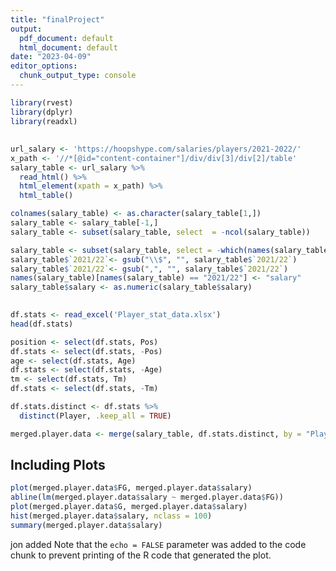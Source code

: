 ```yaml
---
title: "finalProject"
output:
  pdf_document: default
  html_document: default
date: "2023-04-09"
editor_options: 
  chunk_output_type: console
---
```


```r
library(rvest)
library(dplyr)
library(readxl)
```

## 

```r
url_salary <- 'https://hoopshype.com/salaries/players/2021-2022/'
x_path <- '//*[@id="content-container"]/div/div[3]/div[2]/table'
salary_table <- url_salary %>%
  read_html() %>%
  html_element(xpath = x_path) %>%
  html_table()
```

```r
colnames(salary_table) <- as.character(salary_table[1,])
salary_table <- salary_table[-1,]
salary_table <- subset(salary_table, select  = -ncol(salary_table))
```

```r
salary_table <- subset(salary_table, select = -which(names(salary_table) == "NA"))
salary_table$`2021/22`<- gsub("\\$", "", salary_table$`2021/22`)
salary_table$`2021/22`<- gsub(",", "", salary_table$`2021/22`)
names(salary_table)[names(salary_table) == "2021/22"] <- "salary"
salary_table$salary <- as.numeric(salary_table$salary)
                                
```

```r
df.stats <- read_excel('Player_stat_data.xlsx')
head(df.stats)

position <- select(df.stats, Pos) 
df.stats <- select(df.stats, -Pos)
age <- select(df.stats, Age) 
df.stats <- select(df.stats, -Age)
tm <- select(df.stats, Tm) 
df.stats <- select(df.stats, -Tm)
```

```r
df.stats.distinct <- df.stats %>% 
  distinct(Player, .keep_all = TRUE)
```

```r
merged.player.data <- merge(salary_table, df.stats.distinct, by = "Player", all = FALSE)
```
## Including Plots


```r
plot(merged.player.data$FG, merged.player.data$salary)
abline(lm(merged.player.data$salary ~ merged.player.data$FG))
plot(merged.player.data$G, merged.player.data$salary)
hist(merged.player.data$salary, nclass = 100)
summary(merged.player.data$salary)
```
jon added
Note that the `echo = FALSE` parameter was added to the code chunk to prevent printing of the R code that generated the plot.
